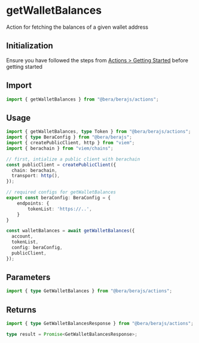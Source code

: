 # getWalletBalances

Action for fetching the balances of a given wallet address

## Initialization

Ensure you have followed the steps from [Actions > Getting Started](/actions/getting-started) before getting started

## Import

```ts
import { getWalletBalances } from "@bera/berajs/actions";
```

## Usage

```ts
import { getWalletBalances, type Token } from "@bera/berajs/actions";
import { type BeraConfig } from "@bera/berajs";
import { createPublicClient, http } from "viem";
import { berachain } from "viem/chains";

// first, intialize a public client with berachain
const publicClient = createPublicClient({
  chain: berachain,
  transport: http(),
});

// required configs for getWalletBalances
export const beraConfig: BeraConfig = {
    endpoints: {
        tokenList: 'https://..',
    }
}

const walletBalances = await getWalletBalances({
  account,
  tokenList,
  config: beraConfig,
  publicClient,
});
```

## Parameters

```ts
import { type GetWalletBalances } from "@bera/berajs/actions";
```

## Returns

```ts 
import { type GetWalletBalancesResponse } from "@bera/berajs/actions";

type result = Promise<GetWalletBalancesResponse>;
```
